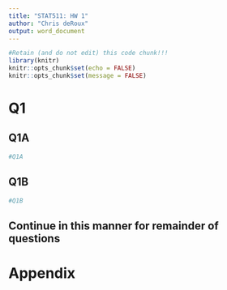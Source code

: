 ---
title: "STAT511: HW 1"
author: "Chris deRoux"
output: word_document
---

```{r setup, include=FALSE}
#Retain (and do not edit) this code chunk!!!
library(knitr)
knitr::opts_chunk$set(echo = FALSE)
knitr::opts_chunk$set(message = FALSE)
```

# Q1

## Q1A

```{r}
#Q1A
```

## Q1B

```{r}
#Q1B
```

## Continue in this manner for remainder of questions

# Appendix
```{r show-code, ref.label = all_labels(), echo = TRUE, eval = FALSE}
```